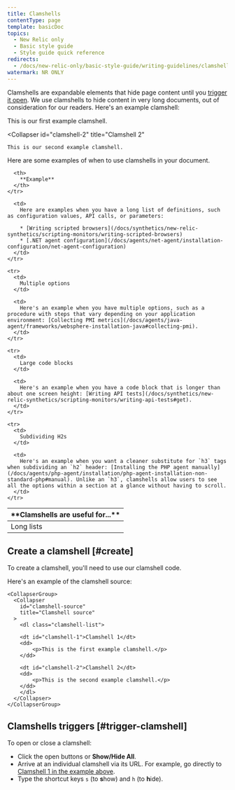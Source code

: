 ```yaml
---
title: Clamshells
contentType: page
template: basicDoc
topics:
  - New Relic only
  - Basic style guide
  - Style guide quick reference
redirects:
  - /docs/new-relic-only/basic-style-guide/writing-guidelines/clamshells
watermark: NR ONLY
---
```


Clamshells are expandable elements that hide page content until you [trigger it open](#trigger-clamshell). We use clamshells to hide content in very long documents, out of consideration for our readers. Here's an example clamshell:

<CollapserGroup>
  <Collapser
    id="clamshell-1"
    title="Clamshell 1"
  >
    This is our first example clamshell.
  </Collapser>

  <Collapser
    id="clamshell-2"
    title="Clamshell 2"
  >
    This is our second example clamshell.
  </Collapser>
</CollapserGroup>

Here are some examples of when to use clamshells in your document.

<Table>
  <thead>
    <tr>
      <th width={200}>
        **Clamshells are useful for...**
      </th>

      <th>
        **Example**
      </th>
    </tr>
  </thead>

  <tbody>
    <tr>
      <td>
        Long lists
      </td>

      <td>
        Here are examples when you have a long list of definitions, such as configuration values, API calls, or parameters:

        * [Writing scripted browsers](/docs/synthetics/new-relic-synthetics/scripting-monitors/writing-scripted-browsers)
        * [.NET agent configuration](/docs/agents/net-agent/installation-configuration/net-agent-configuration)
      </td>
    </tr>

    <tr>
      <td>
        Multiple options
      </td>

      <td>
        Here's an example when you have multiple options, such as a procedure with steps that vary depending on your application environment: [Collecting PMI metrics](/docs/agents/java-agent/frameworks/websphere-installation-java#collecting-pmi).
      </td>
    </tr>

    <tr>
      <td>
        Large code blocks
      </td>

      <td>
        Here's an example when you have a code block that is longer than about one screen height: [Writing API tests](/docs/synthetics/new-relic-synthetics/scripting-monitors/writing-api-tests#get).
      </td>
    </tr>

    <tr>
      <td>
        Subdividing H2s
      </td>

      <td>
        Here's an example when you want a cleaner substitute for `h3` tags when subdividing an `h2` header: [Installing the PHP agent manually](/docs/agents/php-agent/installation/php-agent-installation-non-standard-php#manual). Unlike an `h3`, clamshells allow users to see all the options within a section at a glance without having to scroll.
      </td>
    </tr>
  </tbody>
</Table>

## Create a clamshell [#create]

To create a clamshell, you'll need to use our clamshell code.

Here's an example of the clamshell source:

```
<CollapserGroup>
  <Collapser
    id="clamshell-source"
    title="Clamshell source"
  >
    <dl class="clamshell-list">

    <dt id="clamshell-1">Clamshell 1</dt>
    <dd>
        <p>This is the first example clamshell.</p>
    </dd>

    <dt id="clamshell-2">Clamshell 2</dt>
    <dd>
        <p>This is the second example clamshell.</p>
    </dd>
    </dl>  
  </Collapser>
</CollapserGroup>
```

## Clamshells triggers [#trigger-clamshell]

To open or close a clamshell:

* Click the open buttons or **Show/Hide All**.
* Arrive at an individual clamshell via its URL. For example, go directly to [Clamshell 1 in the example above](/docs/new-relic-only/basic-style-guide/writing-guidelines/clamshells#clamshell-1).
* Type the shortcut keys `s` (to **s**how) and `h` (to **h**ide).
